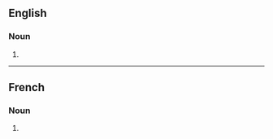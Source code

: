 ==English==

===Noun===
{{head|en|noun form}}

# {{plural of|en|spoliation}}

----

==French==

===Noun===
{{head|fr|noun plural form|g=f}}

# {{plural of|fr|spoliation}}